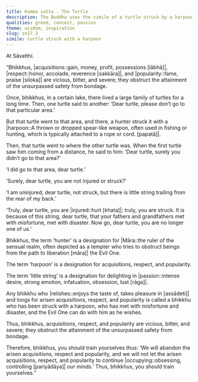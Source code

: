 ```yaml
---
title: Kumma sutta - The Turtle
description: The Buddha uses the simile of a turtle struck by a harpoon to illustrate how attachments to acquisitions, respect, and popularity can lead to misfortune and hinder spiritual progress.
qualities: greed, conceit, passion
theme: wisdom, inspiration
slug: sn17.3
simile: turtle struck with a harpoon
---
```


At Sāvatthi.

“Bhikkhus, |acquisitions::gain, money, profit, possessions [lābhā]|, |respect::honor, accolade, reverence [sakkāra]|, and |popularity::fame, praise [siloka]| are vicious, bitter, and severe; they obstruct the attainment of the unsurpassed safety from bondage.

Once, bhikkhus, in a certain lake, there lived a large family of turtles for a long time. Then, one turtle said to another: ‘Dear turtle, please don’t go to that particular area.’

But that turtle went to that area, and there, a hunter struck it with a |harpoon::A thrown or dropped spear-like weapon, often used in fishing or hunting, which is typically attached to a rope or cord. [papatā]|.

Then, that turtle went to where the other turtle was. When the first turtle saw him coming from a distance, he said to him: ‘Dear turtle, surely you didn’t go to that area?’

‘I did go to that area, dear turtle.’

‘Surely, dear turtle, you are not injured or struck?’

‘I am uninjured, dear turtle, not struck, but there is little string trailing from the rear of my back.’

‘Truly, dear turtle, you are |injured::hurt [khata]|; truly, you are struck. It is because of this string, dear turtle, that your fathers and grandfathers met with misfortune, met with disaster. Now go, dear turtle, you are no longer one of us.’

Bhikkhus, the term ‘hunter’ is a designation for |Māra::the ruler of the sensual realm, often depicted as a tempter who tries to obstruct beings from the path to liberation [māra]| the Evil One.

The term ‘harpoon’ is a designation for acquisitions, respect, and popularity.

The term ‘little string’ is a designation for delighting in |passion::intense desire, strong emotion, infatuation, obsession, lust [rāga]|.

Any bhikkhu who |relishes::enjoys the taste of, takes pleasure in [assādeti]| and longs for arisen acquisitions, respect, and popularity is called a bhikkhu who has been struck with a harpoon, who has met with misfortune and disaster, and the Evil One can do with him as he wishes.

Thus, bhikkhus, acquisitions, respect, and popularity are vicious, bitter, and severe; they obstruct the attainment of the unsurpassed safety from bondage.

Therefore, bhikkhus, you should train yourselves thus: ‘We will abandon the arisen acquisitions, respect and popularity, and we will not let the arisen acquisitions, respect, and popularity to continue |occupying::obsessing, controlling [pariyādāya]| our minds.’ Thus, bhikkhus, you should train yourselves.”